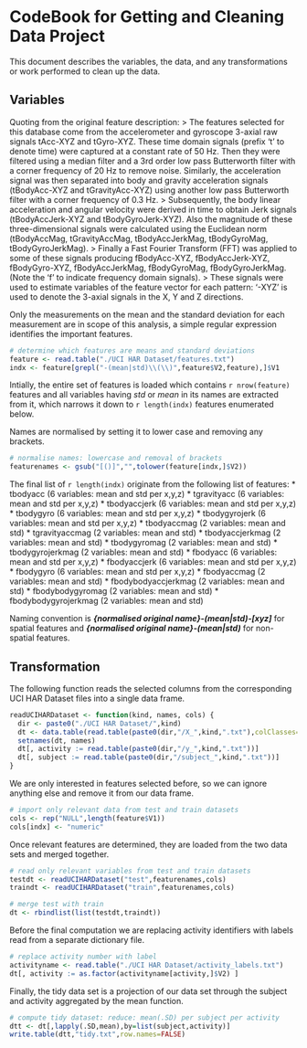 CodeBook for Getting and Cleaning Data Project
========================================================
This document describes the variables, the data, and any transformations or work
performed to clean up the data.

Variables
-------------
Quoting from the original feature description:
> The features selected for this database come from the accelerometer and gyroscope 3-axial raw signals tAcc-XYZ and tGyro-XYZ. These time domain signals (prefix 't' to denote time) were captured at a constant rate of 50 Hz. Then they were filtered using a median filter and a 3rd order low pass Butterworth filter with a corner frequency of 20 Hz to remove noise. Similarly, the acceleration signal was then separated into body and gravity acceleration signals (tBodyAcc-XYZ and tGravityAcc-XYZ) using another low pass Butterworth filter with a corner frequency of 0.3 Hz. 
> Subsequently, the body linear acceleration and angular velocity were derived in time to obtain Jerk signals (tBodyAccJerk-XYZ and tBodyGyroJerk-XYZ). Also the magnitude of these three-dimensional signals were calculated using the Euclidean norm (tBodyAccMag, tGravityAccMag, tBodyAccJerkMag, tBodyGyroMag, tBodyGyroJerkMag). 
> Finally a Fast Fourier Transform (FFT) was applied to some of these signals producing fBodyAcc-XYZ, fBodyAccJerk-XYZ, fBodyGyro-XYZ, fBodyAccJerkMag, fBodyGyroMag, fBodyGyroJerkMag. (Note the 'f' to indicate frequency domain signals). 
> These signals were used to estimate variables of the feature vector for each pattern: '-XYZ' is used to denote the 3-axial signals in the X, Y and Z directions.

Only the measurements on the mean and the standard deviation for each measurement are in scope of this analysis, a simple regular expression identifies the important features.
```r
# determine which features are means and standard deviations
feature <- read.table("./UCI HAR Dataset/features.txt")
indx <- feature[grepl("-(mean|std)\\(\\)",feature$V2,feature),]$V1
```
Intially, the entire set of features is loaded which contains `r nrow(feature)`
features and all variables having *std* or *mean* in its names are extracted 
from it, which narrows it down to `r length(indx)` features enumerated below.

Names are normalised by setting it to lower case and removing any brackets.
```r
# normalise names: lowercase and removal of brackets
featurenames <- gsub("[()]","",tolower(feature[indx,]$V2))
```

The final list of `r length(indx)` originate from the following list of features:
* tbodyacc (6 variables: mean and std per x,y,z)
* tgravityacc (6 variables: mean and std per x,y,z)
* tbodyaccjerk (6 variables: mean and std per x,y,z)
* tbodygyro (6 variables: mean and std per x,y,z)
* tbodygyrojerk (6 variables: mean and std per x,y,z)
* tbodyaccmag (2 variables: mean and std)
* tgravityaccmag (2 variables: mean and std)
* tbodyaccjerkmag (2 variables: mean and std)
* tbodygyromag (2 variables: mean and std)
* tbodygyrojerkmag (2 variables: mean and std)
* fbodyacc (6 variables: mean and std per x,y,z)
* fbodyaccjerk (6 variables: mean and std per x,y,z)
* fbodygyro (6 variables: mean and std per x,y,z)
* fbodyaccmag (2 variables: mean and std)
* fbodybodyaccjerkmag (2 variables: mean and std)
* fbodybodygyromag (2 variables: mean and std)
* fbodybodygyrojerkmag (2 variables: mean and std)

Naming convention is ***{normalised original name}-(mean|std)-[xyz]*** for spatial
features and ***{normalised original name}-(mean|std)*** for non-spatial features.

Transformation
-----------------------
The following function reads the selected columns
from the corresponding UCI HAR Dataset files into a single data frame.
```r
readUCIHARDataset <- function(kind, names, cols) {
  dir <- paste0("./UCI HAR Dataset/",kind)
  dt <- data.table(read.table(paste0(dir,"/X_",kind,".txt"),colClasses=cols))
  setnames(dt, names)
  dt[, activity := read.table(paste0(dir,"/y_",kind,".txt"))]
  dt[, subject := read.table(paste0(dir,"/subject_",kind,".txt"))]
}
```

We are only interested in features selected before, so we can ignore anything else 
and remove it from our data frame.
```r
# import only relevant data from test and train datasets
cols <- rep("NULL",length(feature$V1))
cols[indx] <- "numeric"
```

Once relevant features are determined, they are loaded from the two data sets
and merged together.
```r
# read only relevant variables from test and train datasets
testdt <- readUCIHARDataset("test",featurenames,cols)
traindt <- readUCIHARDataset("train",featurenames,cols)

# merge test with train
dt <- rbindlist(list(testdt,traindt))
```

Before the final computation we are replacing activity identifiers with 
labels read from a separate dictionary file.
```r
# replace activity number with label
activityname <- read.table("./UCI HAR Dataset/activity_labels.txt")
dt[, activity := as.factor(activityname[activity,]$V2) ]
```

Finally, the tidy data set is a projection of our data set through the subject 
and activity aggregated by the mean function.
```r
# compute tidy dataset: reduce: mean(.SD) per subject per activity
dtt <- dt[,lapply(.SD,mean),by=list(subject,activity)]
write.table(dtt,"tidy.txt",row.names=FALSE)
```
